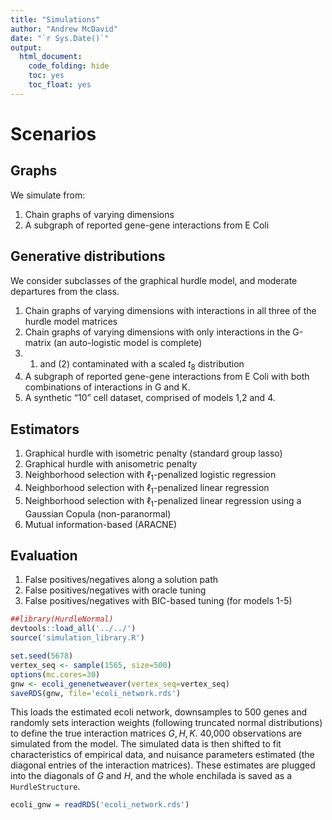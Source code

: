 ```yaml
---
title: "Simulations"
author: "Andrew McDavid"
date: "`r Sys.Date()`"
output:
  html_document:
    code_folding: hide
    toc: yes
    toc_float: yes
---
```


# Scenarios
## Graphs
We simulate from:

1.  Chain graphs of varying dimensions
2.  A subgraph of reported gene-gene interactions from E Coli

## Generative distributions
We consider subclasses of the graphical hurdle model, and moderate departures from the class.

1.  Chain graphs of varying dimensions with interactions in all three of the hurdle model matrices
2.  Chain graphs of varying dimensions with only interactions in the G-matrix (an auto-logistic model is complete)
3.  (1) and (2) contaminated with a scaled $t_8$ distribution
4.  A subgraph of reported gene-gene interactions from E Coli with both combinations of interactions in G and K.
5.  A synthetic "10" cell dataset, comprised of models 1,2 and 4.

## Estimators
1.  Graphical hurdle with isometric penalty (standard group lasso)
2.  Graphical hurdle with anisometric penalty
3.  Neighborhood selection with $\ell_1$-penalized logistic regression
4.  Neighborhood selection with $\ell_1$-penalized linear regression
5.  Neighborhood selection with $\ell_1$-penalized linear regression using a Gaussian Copula (non-paranormal)
6.  Mutual information-based (ARACNE)

## Evaluation
1. False positives/negatives along a solution path
2. False positives/negatives with oracle tuning
3. False positives/negatives with BIC-based tuning (for models 1-5)

```r
##library(HurdleNormal)
devtools::load_all('../../')
source('simulation_library.R')
```

```r
set.seed(5678)
vertex_seq <- sample(1565, size=500)
options(mc.cores=30)
gnw <- ecoli_genenetweaver(vertex_seq=vertex_seq)
saveRDS(gnw, file='ecoli_network.rds')
```
This loads the estimated ecoli network, downsamples to 500 genes and randomly sets interaction weights (following truncated normal distributions) to define the true interaction matrices $G, H, K$.  40,000 observations are simulated from the model.
The simulated data is then shifted to fit characteristics of empirical data, and nuisance parameters estimated (the diagonal entries of the interaction matrices).  These estimates are plugged into the diagonals of $G$ and $H$, and the whole enchilada is saved as a `HurdleStructure`.


```r
ecoli_gnw = readRDS('ecoli_network.rds')

```

